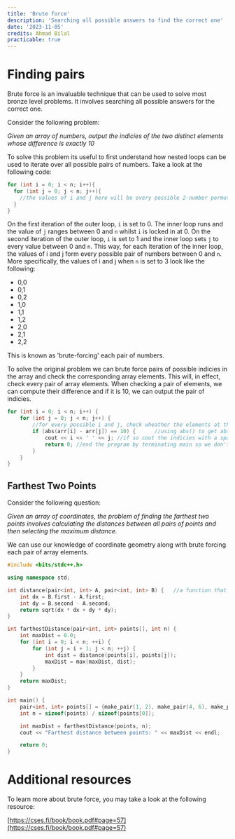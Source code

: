 ```yaml
---
title: 'Brute force'
description: 'Searching all possible answers to find the correct one'
date: '2023-11-05'
credits: Ahmad Bilal
practicable: true
---
```



# Finding pairs
Brute force is an invaluable technique that can be used to solve most bronze level problems. It involves searching all possible answers for the correct one. 

Consider the following problem:

*Given an array of numbers, output the indicies of the two distinct elements whose difference is exactly 10*

To solve this problem its useful to first understand how nested loops can be used to iterate over all possible pairs of numbers. Take a look at the following code:
```cpp
for (int i = 0; i < n; i++){
  for (int j = 0; j < n; j++){
    //the values of i and j here will be every possible 2-number permutation of 0...n
  }
}
```
On the first iteration of the outer loop, `i` is set to 0. The inner loop runs and the value of `j` ranges between 0 and `n` whilst `i` is locked in at 0. On the second iteration of the outer loop, `i` is set to 1 and the inner loop sets `j` to every value between 0 and `n`. This way, for each iteration of the inner loop, the values of i and j  form every possible pair of numbers between 0 and `n`. More specifically, the values of i and j when `n` is set to 3 look like the following:

- 0,0
- 0,1
- 0,2
- 1,0
- 1,1
- 1,2
- 2,0
- 2,1
- 2,2

This is known as 'brute-forcing' each pair of numbers.

To solve the original problem we can brute force pairs of possible indicies in the array and check the corresponding array elements. This will, in effect, check every pair of array elements. When checking a pair of elements, we can compute their difference and if it is 10, we can output the pair of indicies. 


```cpp
for (int i = 0; i < n; i++) {
    for (int j = 0; j < n; j++) {
        //for every possible i and j, check wheather the elements at those indicies have a diff of 10
        if (abs(arr[i] - arr[j]) == 10) {      //using abs() to get absolute value distance
            cout << i << ' ' << j; //if so cout the indicies with a space in between
            return 0; //end the program by terminating main so we don't continue the search
        }
    }
}
```


## Farthest Two Points

Consider the following question:

*Given an array of coordinates, the problem of finding the farthest two points involves calculating the distances between all pairs of points and then selecting the maximum distance.*


We can use our knowledge of coordinate geometry along with brute forcing each pair of array elements.

```cpp
#include <bits/stdc++.h> 

using namespace std;

int distance(pair<int, int> A, pair<int, int> B) {   //a function that returns the distance between two points
    int dx = B.first - A.first;
    int dy = B.second - A.second;
    return sqrt(dx * dx + dy * dy);
}

int farthestDistance(pair<int, int> points[], int n) {
    int maxDist = 0.0;
    for (int i = 0; i < n; ++i) {
        for (int j = i + 1; j < n; ++j) {
            int dist = distance(points[i], points[j]);
            maxDist = max(maxDist, dist);
        }
    }
    return maxDist;
}

int main() {
    pair<int, int> points[] = {make_pair(1, 2), make_pair(4, 6), make_pair(7, 8)};
    int n = sizeof(points) / sizeof(points[0]);

    int maxDist = farthestDistance(points, n);
    cout << "Farthest distance between points: " << maxDist << endl;

    return 0;
}
```

# Additional resources
To learn more about brute force, you may take a look at the following resource:

[https://cses.fi/book/book.pdf#page=57](https://cses.fi/book/book.pdf#page=57)